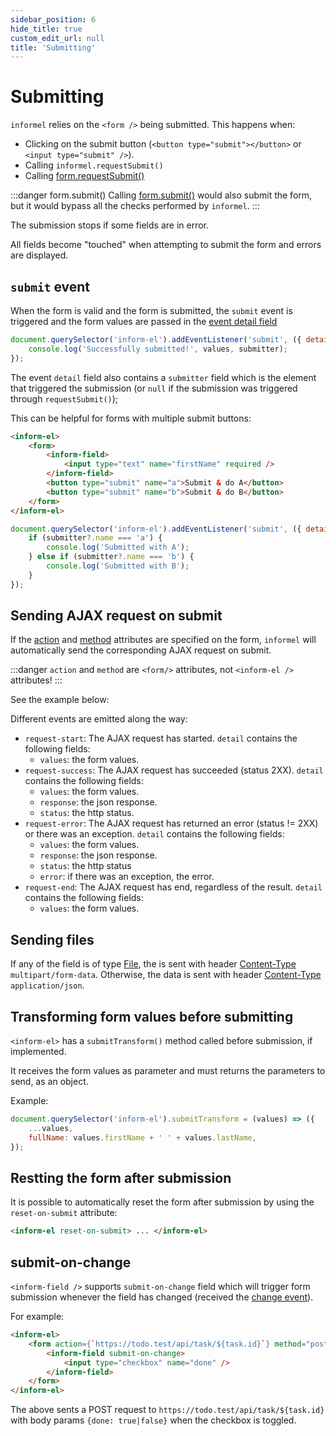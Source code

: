 ```yaml
---
sidebar_position: 6
hide_title: true
custom_edit_url: null
title: 'Submitting'
---
```



# Submitting

`informel` relies on the `<form />` being submitted. This happens when:

-   Clicking on the submit button (`<button type="submit"></button>` or `<input type="submit" />`).
-   Calling `informel.requestSubmit()`
-   Calling [form.requestSubmit()](https://developer.mozilla.org/en-US/docs/Web/API/HTMLFormElement/requestSubmit)

:::danger form.submit()
Calling [form.submit()](https://developer.mozilla.org/en-US/docs/Web/API/HTMLFormElement/submit) would also submit the form, but it would bypass all the checks performed by `informel`.
:::

The submission stops if some fields are in error.

All fields become "touched" when attempting to submit the form and errors are displayed.

## `submit` event

When the form is valid and the form is submitted, the `submit` event is triggered and the form values are passed in the [event detail field](https://developer.mozilla.org/en-US/docs/Web/API/CustomEvent/detail)

```js
document.querySelector('inform-el').addEventListener('submit', ({ detail: { values, submitter } }) => {
    console.log('Successfully submitted!', values, submitter);
});
```

The event `detail` field also contains a `submitter` field which is the element that triggered the submission (or `null` if the submission was triggered through `requestSubmit()`);

This can be helpful for forms with multiple submit buttons:

```html
<inform-el>
    <form>
        <inform-field>
            <input type="text" name="firstName" required />
        </inform-field>
        <button type="submit" name="a">Submit & do A</button>
        <button type="submit" name="b">Submit & do B</button>
    </form>
</inform-el>
```

```js
document.querySelector('inform-el').addEventListener('submit', ({ detail: { values, submitter } }) => {
    if (submitter?.name === 'a') {
        console.log('Submitted with A');
    } else if (submitter?.name === 'b') {
        console.log('Submitted with B');
    }
});
```

## Sending AJAX request on submit

If the [action](https://developer.mozilla.org/en-US/docs/Web/HTML/Element/form#attr-action) and [method](https://developer.mozilla.org/en-US/docs/Web/HTML/Element/form#attr-method) attributes are specified
on the form, `informel` will automatically send the corresponding AJAX request on submit.

:::danger `action` and `method` are `<form/>` attributes, not `<inform-el />` attributes!
:::

See the example below:

<JokesExample />

Different events are emitted along the way:

-   `request-start`: The AJAX request has started. `detail` contains the following fields:
    -   `values`: the form values.
-   `request-success`: The AJAX request has succeeded (status 2XX). `detail` contains the following fields:
    -   `values`: the form values.
    -   `response`: the json response.
    -   `status`: the http status.
-   `request-error`: The AJAX request has returned an error (status != 2XX) or there was an exception. `detail` contains the following fields:
    -   `values`: the form values.
    -   `response`: the json response.
    -   `status`: the http status
    -   `error`: if there was an exception, the error.
-   `request-end`: The AJAX request has end, regardless of the result. `detail` contains the following fields:
    -   `values`: the form values.

## Sending files

If any of the field is of type [File](https://developer.mozilla.org/en-US/docs/Web/API/File/File), the is sent with header [Content-Type](https://developer.mozilla.org/en-US/docs/Web/HTTP/Headers/Content-Type) `multipart/form-data`.
Otherwise, the data is sent with header [Content-Type](https://developer.mozilla.org/en-US/docs/Web/HTTP/Headers/Content-Type) `application/json`.

## Transforming form values before submitting

`<inform-el>` has a `submitTransform()` method called before submission, if implemented.

It receives the form values as parameter and must returns the parameters to send, as an object.

Example:

```js
document.querySelector('inform-el').submitTransform = (values) => ({
    ...values,
    fullName: values.firstName + ' ' + values.lastName,
});
```

## Restting the form after submission

It is possible to automatically reset the form after submission by using the `reset-on-submit` attribute:

```html
<inform-el reset-on-submit> ... </inform-el>
```

## submit-on-change

`<inform-field />` supports `submit-on-change` field which will trigger form submission whenever the field has
changed (received the [change event](https://developer.mozilla.org/en-US/docs/Web/API/HTMLElement/change_event)).

For example:

```html
<inform-el>
    <form action={`https://todo.test/api/task/${task.id}`} method="post">
        <inform-field submit-on-change>
            <input type="checkbox" name="done" />
        </inform-field>
    </form>
</inform-el>
```

The above sents a POST request to `https://todo.test/api/task/${task.id}` with body params `{done: true|false}` when
the checkbox is toggled.

